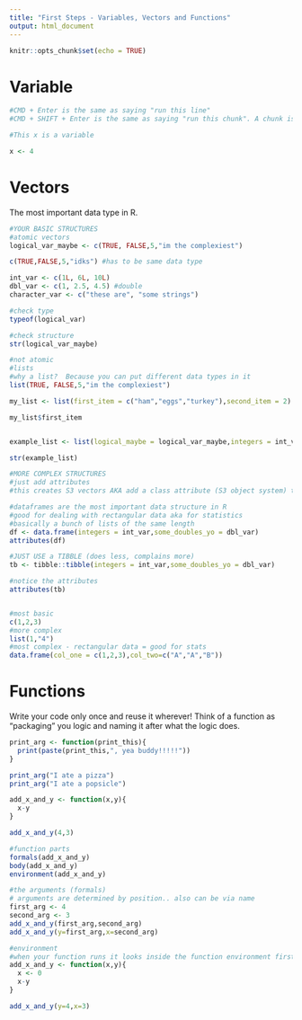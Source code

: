 ```yaml
---
title: "First Steps - Variables, Vectors and Functions"
output: html_document
---
```


```r
knitr::opts_chunk$set(echo = TRUE)
```

# Variable

```r
#CMD + Enter is the same as saying "run this line"
#CMD + SHIFT + Enter is the same as saying "run this chunk". A chunk is defined as the space inside ```{r} space ```

#This x is a variable

x <- 4

```

# Vectors

The most important data type in R.

```r

#YOUR BASIC STRUCTURES
#atomic vectors
logical_var_maybe <- c(TRUE, FALSE,5,"im the complexiest")

c(TRUE,FALSE,5,"idks") #has to be same data type

int_var <- c(1L, 6L, 10L)
dbl_var <- c(1, 2.5, 4.5) #double
character_var <- c("these are", "some strings")

#check type
typeof(logical_var)

#check structure
str(logical_var_maybe)

#not atomic
#lists
#why a list?  Because you can put different data types in it
list(TRUE, FALSE,5,"im the complexiest")

my_list <- list(first_item = c("ham","eggs","turkey"),second_item = 2)

my_list$first_item


example_list <- list(logical_maybe = logical_var_maybe,integers = int_var,some_doubles_yo = dbl_var)

str(example_list)

#MORE COMPLEX STRUCTURES
#just add attributes
#this creates S3 vectors AKA add a class attribute (S3 object system) to "define" more complex data structures

#dataframes are the most important data structure in R
#good for dealing with rectangular data aka for statistics
#basically a bunch of lists of the same length
df <- data.frame(integers = int_var,some_doubles_yo = dbl_var)
attributes(df)

#JUST USE a TIBBLE (does less, complains more)
tb <- tibble::tibble(integers = int_var,some_doubles_yo = dbl_var)

#notice the attributes
attributes(tb)


#most basic
c(1,2,3)
#more complex
list(1,"4")
#most complex - rectangular data = good for stats
data.frame(col_one = c(1,2,3),col_two=c("A","A","B"))
```

# Functions

Write your code only once and reuse it wherever! Think of a function as "packaging" you logic and naming it after what the logic does.

```r

print_arg <- function(print_this){
  print(paste(print_this,", yea buddy!!!!!"))
}

print_arg("I ate a pizza")
print_arg("I ate a popsicle")

add_x_and_y <- function(x,y){
  x-y
}

add_x_and_y(4,3)

#function parts
formals(add_x_and_y)
body(add_x_and_y)
environment(add_x_and_y)

#the arguments (formals)
# arguments are determined by position.. also can be via name
first_arg <- 4
second_arg <- 3
add_x_and_y(first_arg,second_arg)
add_x_and_y(y=first_arg,x=second_arg)

#environment
#when your function runs it looks inside the function environment first, then the global environment
add_x_and_y <- function(x,y){
  x <- 0
  x-y
}

add_x_and_y(y=4,x=3)


```

